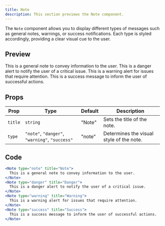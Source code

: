 ```yaml
---
title: Note
description: This section previews the Note component.
---
```


The `Note` component allows you to display different types of messages such as general notes, warnings, or success notifications. Each type is styled accordingly, providing a clear visual cue to the user.

## Preview

<Note type="note" title="Note">
    This is a general note to convey information to the user.
</Note>
<Note type="danger" title="Danger">
    This is a danger alert to notify the user of a critical issue.
</Note>
<Note type="warning" title="Warning">
    This is a warning alert for issues that require attention.
</Note>
<Note type="success" title="Success">
    This is a success message to inform the user of successful actions.
</Note>

## Props

| Prop    | Type                                           | Default | Description                              |
| ------- | ---------------------------------------------- | ------- | ---------------------------------------- |
| `title` | `string`                                       | "Note"  | Sets the title of the note.              |
| `type`  | `"note"`, `"danger"`, `"warning"`, `"success"` | "note"  | Determines the visual style of the note. |

## Code

```jsx
<Note type="note" title="Note">
  This is a general note to convey information to the user.
</Note>
<Note type="danger" title="Danger">
  This is a danger alert to notify the user of a critical issue.
</Note>
<Note type="warning" title="Warning">
  This is a warning alert for issues that require attention.
</Note>
<Note type="success" title="Success">
  This is a success message to inform the user of successful actions.
</Note>
```

